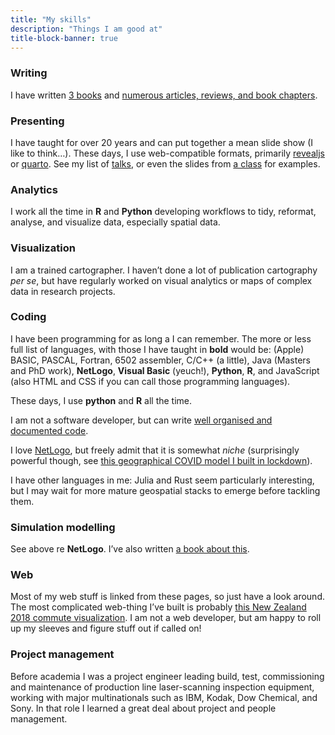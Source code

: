 ```yaml
---
title: "My skills"
description: "Things I am good at"
title-block-banner: true
---
```


### Writing
I have written [3 books](books.html) and [numerous articles, reviews, and book chapters](publications.html).

### Presenting
I have taught for over 20 years and can put together a mean slide show (I like to think...). These days, I use web-compatible formats, primarily [revealjs](https://revealjs.com) or [quarto](https://quarto.org). See my list of [talks](talks.html), or even the slides from [a class](https://dosull.github.io/Geog315/schedule) for examples.

### Analytics
I work all the time in **R** and **Python** developing workflows to tidy, reformat, analyse, and visualize data, especially spatial data.

### Visualization
I am a trained cartographer. I haven't done a lot of publication cartography _per se_, but have regularly worked on visual analytics or maps of complex data in research projects.

### Coding
I have been programming for as long a I can remember. The more or less full list of languages, with those I have taught in **bold** would be: (Apple) BASIC, PASCAL, Fortran, 6502 assembler, C/C++ (a little), Java (Masters and PhD work), **NetLogo**, **Visual Basic** (yeuch!), **Python**, **R**, and JavaScript (also HTML and CSS if you can call those programming languages).

These days, I use **python** and **R** all the time. 

I am not a software developer, but can write [well organised and documented code](https://dosull.github.io/weaving-space/doc/weavingspace/).

I love [NetLogo](https://ccl.northwestern.edu/netlogo/), but freely admit that it is somewhat _niche_ (surprisingly powerful though, see [this geographical COVID model I built in lockdown](https://github.com/DOSull/spatial-epi)). 

I have other languages in me: Julia and Rust seem particularly interesting, but I may wait for more mature geospatial stacks to emerge before tackling them.

### Simulation modelling
See above re **NetLogo**. I've also written [a book about this](books.html#spatial-simulation-exploring-pattern-and-process).

### Web
Most of my web stuff is linked from these pages, so just have a look around. The most complicated web-thing I've built is probably [this New Zealand 2018 commute visualization](https://dosull.github.io/commute-viewer/commute-viewer-app/). I am not a web developer, but am happy to roll up my sleeves and figure stuff out if called on!

### Project management
Before academia I was a project engineer leading build, test, commissioning and maintenance of production line laser-scanning inspection equipment, working with major multinationals such as IBM, Kodak, Dow Chemical, and Sony. In that role I learned a great deal about project and people management.

